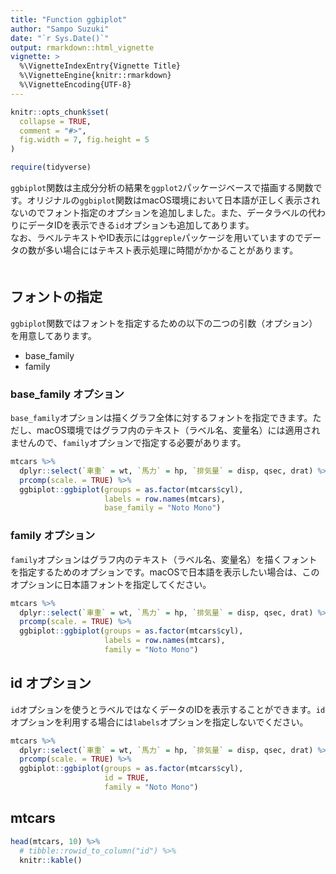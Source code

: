 ```yaml
---
title: "Function ggbiplot"
author: "Sampo Suzuki"
date: "`r Sys.Date()`"
output: rmarkdown::html_vignette
vignette: >
  %\VignetteIndexEntry{Vignette Title}
  %\VignetteEngine{knitr::rmarkdown}
  %\VignetteEncoding{UTF-8}
---
```


```r
knitr::opts_chunk$set(
  collapse = TRUE,
  comment = "#>",
  fig.width = 7, fig.height = 5
)

require(tidyverse)
```

`ggbiplot`関数は主成分分析の結果を`ggplot2`パッケージベースで描画する関数です。オリジナルの`ggbiplot`関数はmacOS環境において日本語が正しく表示されないのでフォント指定のオプションを追加しました。また、データラベルの代わりにデータIDを表示できる`id`オプションも追加してあります。  
なお、ラベルテキストやID表示には`ggreple`パッケージを用いていますのでデータの数が多い場合にはテキスト表示処理に時間がかかることがあります。  
　  


## フォントの指定
`ggbiplot`関数ではフォントを指定するための以下の二つの引数（オプション）を用意してあります。

* base_family
* family

### base_family オプション
`base_family`オプションは描くグラフ全体に対するフォントを指定できます。ただし、macOS環境ではグラフ内のテキスト（ラベル名、変量名）には適用されませんので、`family`オプションで指定する必要があります。  


```r
mtcars %>% 
  dplyr::select(`車重` = wt, `馬力` = hp, `排気量` = disp, qsec, drat) %>%
  prcomp(scale. = TRUE) %>%
  ggbiplot::ggbiplot(groups = as.factor(mtcars$cyl),
                     labels = row.names(mtcars),
                     base_family = "Noto Mono")
```


### family オプション
`family`オプションはグラフ内のテキスト（ラベル名、変量名）を描くフォントを指定するためのオプションです。macOSで日本語を表示したい場合は、このオプションに日本語フォントを指定してください。
```r
mtcars %>% 
  dplyr::select(`車重` = wt, `馬力` = hp, `排気量` = disp, qsec, drat) %>%
  prcomp(scale. = TRUE) %>%
  ggbiplot::ggbiplot(groups = as.factor(mtcars$cyl),
                     labels = row.names(mtcars),
                     family = "Noto Mono")
```


## id オプション
`id`オプションを使うとラベルではなくデータのIDを表示することができます。`id`オプションを利用する場合には`labels`オプションを指定しないでください。
```r
mtcars %>% 
  dplyr::select(`車重` = wt, `馬力` = hp, `排気量` = disp, qsec, drat) %>%
  prcomp(scale. = TRUE) %>%
  ggbiplot::ggbiplot(groups = as.factor(mtcars$cyl),
                     id = TRUE,
                     family = "Noto Mono")
```


## mtcars

```r
head(mtcars, 10) %>% 
  # tibble::rowid_to_column("id") %>% 
  knitr::kable()
```

